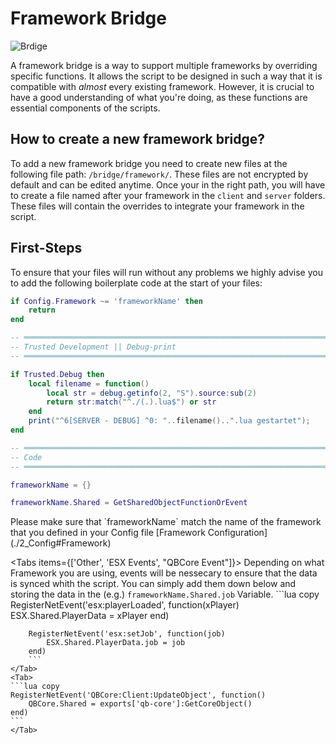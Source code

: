 
# Framework Bridge

![Brdige](../../../public/imgs/bridge.png)

A framework bridge is a way to support multiple frameworks by overriding specific functions. It allows the script to be designed in such a way that it is compatible with *almost* every existing framework. However, it is crucial to have a good understanding of what you're doing, as these functions are essential components of the scripts.

## How to create a new framework bridge? 

To add a new framework bridge you need to create new files at the following file path: `/bridge/framework/`. These files are not encrypted by default and can be edited anytime. Once your in the right path, you will have to create a file named after your framework in the `client` and `server` folders. These files will contain the overrides to integrate your framework in the script.

## First-Steps

To ensure that your files will run without any problems we highly advise you to add the following boilerplate code at the start of your files: 

```lua copy {1, 21-23}
if Config.Framework ~= 'frameworkName' then 
    return
end

-- ════════════════════════════════════════════════════════════════════════════════════ --
-- Trusted Development || Debug-print
-- ════════════════════════════════════════════════════════════════════════════════════ --

if Trusted.Debug then
    local filename = function()
        local str = debug.getinfo(2, "S").source:sub(2)
        return str:match("^./(.).lua$") or str
    end
    print("^6[SERVER - DEBUG] ^0: "..filename()..".lua gestartet");
end

-- ════════════════════════════════════════════════════════════════════════════════════ --
-- Code
-- ════════════════════════════════════════════════════════════════════════════════════ --

frameworkName = {}

frameworkName.Shared = GetSharedObjectFunctionOrEvent
```

<Callout type="info">
    Please make sure that `frameworkName` match the name of the framework that you defined in your Config file [Framework Configuration](./2_Config#Framework)
</Callout>

<Tabs items={['Other', 'ESX Events', "QBCore Event"]}>
    <Tab>
        <Callout type="warning">
            Depending on what Framework you are using, events will be nessecary to ensure that the data is synced whith the script. You can simply add them down below and storing the data in the (e.g.) `frameworkName.Shared.job` Variable.
        </Callout>
    </Tab>
    <Tab>
        ```lua copy 
        RegisterNetEvent('esx:playerLoaded', function(xPlayer)
            ESX.Shared.PlayerData = xPlayer
        end)

        RegisterNetEvent('esx:setJob', function(job)
            ESX.Shared.PlayerData.job = job
        end)
        ```
    </Tab>
    <Tab>
    ```lua copy
    RegisterNetEvent('QBCore:Client:UpdateObject', function()
        QBCore.Shared = exports['qb-core']:GetCoreObject()
    end)
    ```
    </Tab>
</Tabs>


